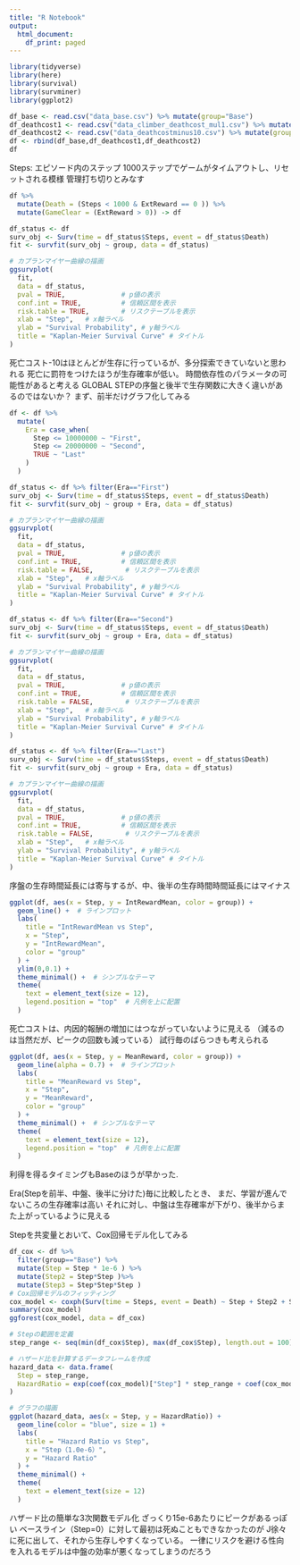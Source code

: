 ---
title: "R Notebook"
output:
  html_document:
    df_print: paged
---

```{r}
library(tidyverse)
library(here)
library(survival)
library(survminer)
library(ggplot2)
```
```{r}
df_base <- read.csv("data_base.csv") %>% mutate(group="Base")
df_deathcost1 <- read.csv("data_climber_deathcost_mul1.csv") %>% mutate(group="DeathCost-1")
df_deathcost2 <- read.csv("data_deathcostminus10.csv") %>% mutate(group="DeathCost-2")
df <- rbind(df_base,df_deathcost1,df_deathcost2)
df
```


Steps: エピソード内のステップ
1000ステップでゲームがタイムアウトし、リセットされる模様
管理打ち切りとみなす


```{r}

df %>%
  mutate(Death = (Steps < 1000 & ExtReward == 0 )) %>% 
  mutate(GameClear = (ExtReward > 0)) -> df
```
```{r fig.height=8}
df_status <- df
surv_obj <- Surv(time = df_status$Steps, event = df_status$Death)
fit <- survfit(surv_obj ~ group, data = df_status)

# カプランマイヤー曲線の描画
ggsurvplot(
  fit,
  data = df_status,
  pval = TRUE,              # p値の表示
  conf.int = TRUE,          # 信頼区間を表示
  risk.table = TRUE,        # リスクテーブルを表示
  xlab = "Step",   # x軸ラベル
  ylab = "Survival Probability", # y軸ラベル
  title = "Kaplan-Meier Survival Curve" # タイトル
)

```

死亡コスト-10はほとんどが生存に行っているが、多分探索できていないと思われる
死亡に罰符をつけたほうが生存確率が低い。
時間依存性のパラメータの可能性があると考える
GLOBAL STEPの序盤と後半で生存関数に大きく違いがあるのではないか？
まず、前半だけグラフ化してみる

```{r}
df <- df %>%
  mutate(
    Era = case_when(
      Step <= 10000000 ~ "First",
      Step <= 20000000 ~ "Second",
      TRUE ~ "Last"
    )
  )
```



```{r fig.height=8}
df_status <- df %>% filter(Era=="First")
surv_obj <- Surv(time = df_status$Steps, event = df_status$Death)
fit <- survfit(surv_obj ~ group + Era, data = df_status)

# カプランマイヤー曲線の描画
ggsurvplot(
  fit,
  data = df_status,
  pval = TRUE,              # p値の表示
  conf.int = TRUE,          # 信頼区間を表示
  risk.table = FALSE,        # リスクテーブルを表示
  xlab = "Step",   # x軸ラベル
  ylab = "Survival Probability", # y軸ラベル
  title = "Kaplan-Meier Survival Curve" # タイトル
) 
```

```{r fig.height=8}
df_status <- df %>% filter(Era=="Second")
surv_obj <- Surv(time = df_status$Steps, event = df_status$Death)
fit <- survfit(surv_obj ~ group + Era, data = df_status)

# カプランマイヤー曲線の描画
ggsurvplot(
  fit,
  data = df_status,
  pval = TRUE,              # p値の表示
  conf.int = TRUE,          # 信頼区間を表示
  risk.table = FALSE,        # リスクテーブルを表示
  xlab = "Step",   # x軸ラベル
  ylab = "Survival Probability", # y軸ラベル
  title = "Kaplan-Meier Survival Curve" # タイトル
) 
```


```{r fig.height=8}
df_status <- df %>% filter(Era=="Last")
surv_obj <- Surv(time = df_status$Steps, event = df_status$Death)
fit <- survfit(surv_obj ~ group + Era, data = df_status)

# カプランマイヤー曲線の描画
ggsurvplot(
  fit,
  data = df_status,
  pval = TRUE,              # p値の表示
  conf.int = TRUE,          # 信頼区間を表示
  risk.table = FALSE,        # リスクテーブルを表示
  xlab = "Step",   # x軸ラベル
  ylab = "Survival Probability", # y軸ラベル
  title = "Kaplan-Meier Survival Curve" # タイトル
) 
```

序盤の生存時間延長には寄与するが、中、後半の生存時間時間延長にはマイナス

```{r}
ggplot(df, aes(x = Step, y = IntRewardMean, color = group)) +
  geom_line() +  # ラインプロット
  labs(
    title = "IntRewardMean vs Step",
    x = "Step",
    y = "IntRewardMean",
    color = "group"
  ) +
  ylim(0,0.1) + 
  theme_minimal() +  # シンプルなテーマ
  theme(
    text = element_text(size = 12),
    legend.position = "top"  # 凡例を上に配置
  )
```
死亡コストは、内因的報酬の増加にはつながっていないように見える
（減るのは当然だが、ピークの回数も減っている）
試行毎のばらつきも考えられる

```{r}
ggplot(df, aes(x = Step, y = MeanReward, color = group)) +
  geom_line(alpha = 0.7) +  # ラインプロット
  labs(
    title = "MeanReward vs Step",
    x = "Step",
    y = "MeanReward",
    color = "group"
  ) +
  theme_minimal() +  # シンプルなテーマ
  theme(
    text = element_text(size = 12),
    legend.position = "top"  # 凡例を上に配置
  )
```

利得を得るタイミングもBaseのほうが早かった.

Era(Stepを前半、中盤、後半に分けた)毎に比較したとき、
まだ、学習が進んでないころの生存確率は高い
それに対し、中盤は生存確率が下がり、後半からまた上がっているように見える

Stepを共変量とおいて、Cox回帰モデル化してみる



```{r}
df_cox <- df %>% 
  filter(group=="Base") %>% 
  mutate(Step = Step * 1e-6 ) %>% 
  mutate(Step2 = Step*Step )%>%
  mutate(Step3 = Step*Step*Step )
# Cox回帰モデルのフィッティング
cox_model <- coxph(Surv(time = Steps, event = Death) ~ Step + Step2 + Step3 , data = df_cox)
summary(cox_model)
ggforest(cox_model, data = df_cox)

```
```{r}
# Stepの範囲を定義
step_range <- seq(min(df_cox$Step), max(df_cox$Step), length.out = 100)

# ハザード比を計算するデータフレームを作成
hazard_data <- data.frame(
  Step = step_range,
  HazardRatio = exp(coef(cox_model)["Step"] * step_range + coef(cox_model)["Step2"] * step_range^2 + coef(cox_model)["Step3"] * step_range^3)
)

# グラフの描画
ggplot(hazard_data, aes(x = Step, y = HazardRatio)) +
  geom_line(color = "blue", size = 1) +
  labs(
    title = "Hazard Ratio vs Step",
    x = "Step（1.0e-6）",
    y = "Hazard Ratio"
  ) +
  theme_minimal() +
  theme(
    text = element_text(size = 12)
  )
```

ハザード比の簡単な3次関数モデル化
ざっくり15e-6あたりにピークがあるっぽい
ベースライン（Step=0）に対して最初は死ぬこともできなかったのが
J徐々に死に出して、それから生存しやすくなっている。
一律にリスクを避ける性向を入れるモデルは中盤の効率が悪くなってしまうのだろう
